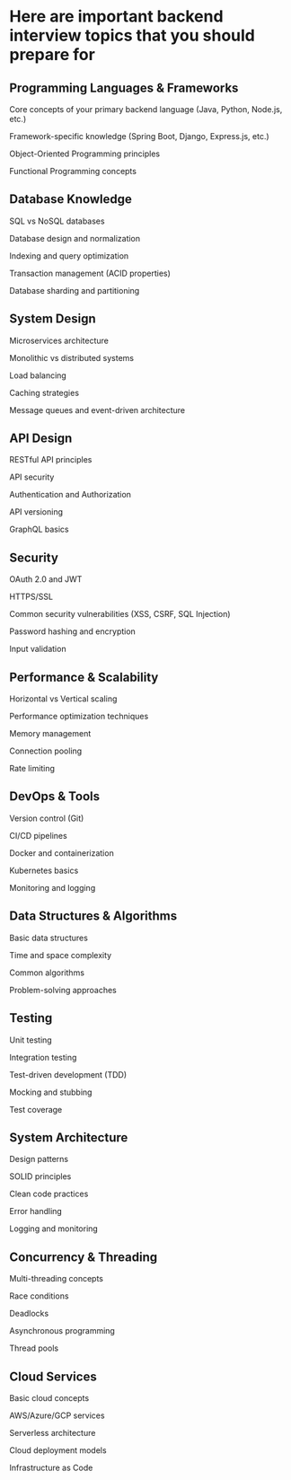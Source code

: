 # Here are important backend interview topics that you should prepare for
## Programming Languages & Frameworks

Core concepts of your primary backend language (Java, Python, Node.js, etc.)

Framework-specific knowledge (Spring Boot, Django, Express.js, etc.)

Object-Oriented Programming principles

Functional Programming concepts

## Database Knowledge

SQL vs NoSQL databases

Database design and normalization

Indexing and query optimization

Transaction management (ACID properties)

Database sharding and partitioning

## System Design

Microservices architecture

Monolithic vs distributed systems

Load balancing

Caching strategies

Message queues and event-driven architecture

## API Design

RESTful API principles

API security

Authentication and Authorization

API versioning

GraphQL basics

## Security

OAuth 2.0 and JWT

HTTPS/SSL

Common security vulnerabilities (XSS, CSRF, SQL Injection)

Password hashing and encryption

Input validation

## Performance & Scalability

Horizontal vs Vertical scaling

Performance optimization techniques

Memory management

Connection pooling

Rate limiting

## DevOps & Tools

Version control (Git)

CI/CD pipelines

Docker and containerization

Kubernetes basics

Monitoring and logging

## Data Structures & Algorithms

Basic data structures

Time and space complexity

Common algorithms

Problem-solving approaches

## Testing

Unit testing

Integration testing

Test-driven development (TDD)

Mocking and stubbing

Test coverage

## System Architecture

Design patterns

SOLID principles

Clean code practices

Error handling

Logging and monitoring

## Concurrency & Threading

Multi-threading concepts

Race conditions

Deadlocks

Asynchronous programming

Thread pools

## Cloud Services

Basic cloud concepts

AWS/Azure/GCP services

Serverless architecture

Cloud deployment models

Infrastructure as Code